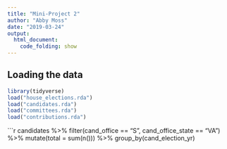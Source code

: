 ```yaml
---
title: "Mini-Project 2"
author: "Abby Moss"
date: "2019-03-24"
output: 
  html_document:
    code_folding: show
---
```



## Loading the data

```r
library(tidyverse)
load("house_elections.rda")
load("candidates.rda")
load("committees.rda")
load("contributions.rda")

```

```r
candidates %>%
  filter(cand_office == "S", cand_office_state == "VA") %>%
  mutate(total = sum(n())) %>%
  group_by(cand_election_yr) 
  
  